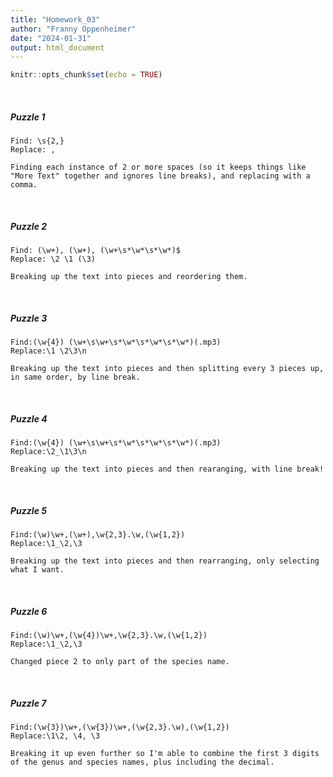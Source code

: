 ```yaml
---
title: "Homework_03"
author: "Franny Oppenheimer"
date: "2024-01-31"
output: html_document
---
```


```r
knitr::opts_chunk$set(echo = TRUE)
```

<br/>

##### Puzzle 1
```
Find: \s{2,}
Replace: ,

Finding each instance of 2 or more spaces (so it keeps things like "More Text" together and ignores line breaks), and replacing with a comma.
```

<br/>

##### Puzzle 2
```
Find: (\w+), (\w+), (\w+\s*\w*\s*\w*)$
Replace: \2 \1 (\3)

Breaking up the text into pieces and reordering them.

```

<br/>

##### Puzzle 3
```
Find:(\w{4}) (\w+\s\w+\s*\w*\s*\w*\s*\w*)(.mp3)
Replace:\1 \2\3\n

Breaking up the text into pieces and then splitting every 3 pieces up, in same order, by line break.

```

<br/>

##### Puzzle 4
```
Find:(\w{4}) (\w+\s\w+\s*\w*\s*\w*\s*\w*)(.mp3)
Replace:\2_\1\3\n

Breaking up the text into pieces and then rearanging, with line break!
```

<br/>

##### Puzzle 5
```
Find:(\w)\w+,(\w+),\w{2,3}.\w,(\w{1,2})
Replace:\1_\2,\3

Breaking up the text into pieces and then rearranging, only selecting what I want.
```

<br/>

##### Puzzle 6
```
Find:(\w)\w+,(\w{4})\w+,\w{2,3}.\w,(\w{1,2})
Replace:\1_\2,\3

Changed piece 2 to only part of the species name.

```

<br/>

##### Puzzle 7
```
Find:(\w{3})\w+,(\w{3})\w+,(\w{2,3}.\w),(\w{1,2}) 
Replace:\1\2, \4, \3

Breaking it up even further so I'm able to combine the first 3 digits of the genus and species names, plus including the decimal.

```
